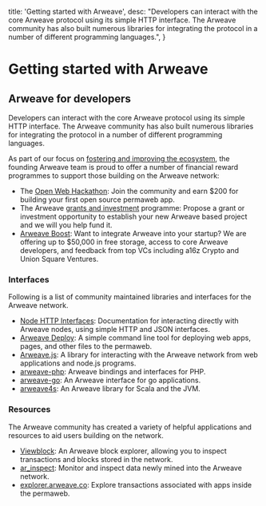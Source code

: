 
  title: 'Getting started with Arweave',
  desc: "Developers can interact with the core Arweave protocol using its simple HTTP interface. The Arweave community has also built numerous libraries for integrating the protocol in a number of different programming languages.",
}

# Getting started with Arweave

## **Arweave for developers**

Developers can interact with the core Arweave protocol using its simple HTTP interface. The Arweave community has also built numerous libraries for integrating the protocol in a number of different programming languages.

As part of our focus on [fostering and improving the ecosystem](grants#business_model), the founding Arweave team is proud to offer a number of financial reward programmes to support those building on the Arweave network:

- The [Open Web Hackathon](open_web_hackathon_link): Join the community and earn $200 for building your first open source permaweb app.
- The Arweave [grants and investment](#grants) programme: Propose a grant or investment opportunity to establish your new Arweave based project and we will you help fund it.
- [Arweave Boost](arweave_boost): Want to integrate Arweave into your startup? We are offering up to $50,000 in free storage, access to core Arweave developers, and feedback from top VCs including a16z Crypto and Union Square Ventures.

### Interfaces
<a className="anchor" id="interfaces"/>

Following is a list of community maintained libraries and interfaces for the Arweave network.

- [Node HTTP Interfaces](): Documentation for interacting directly with Arweave nodes, using simple HTTP and JSON interfaces.
- [Arweave Deploy](): A simple command line tool for deploying web apps, pages, and other files to the permaweb.
- [Arweave.js](): A library for interacting with the Arweave network from web applications and node.js programs.
- [arweave-php](): Arweave bindings and interfaces for PHP.
- [arweave-go](): An Arweave interface for go applications.
- [arweave4s](): An Arweave library for Scala and the JVM.

### Resources
<a className="anchor" id="resources"/>

The Arweave community has created a variety of helpful applications and resources to aid users building on the network.

- [Viewblock](): An Arweave block explorer, allowing you to inspect transactions and blocks stored in the network.
- [ar_inspect](): Monitor and inspect data newly mined into the Arweave network.
- [explorer.arweave.co](): Explore transactions associated with apps inside the permaweb.